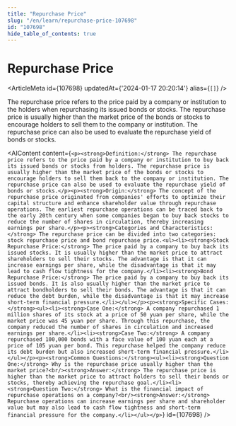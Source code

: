 ```yaml
---
title: "Repurchase Price"
slug: "/en/learn/repurchase-price-107698"
id: "107698"
hide_table_of_contents: true
---
```



# Repurchase Price

<ArticleMeta id={107698} updatedAt={'2024-01-17 20:20:14'} alias={`[]`} />
<div className='border-solid border-b border-t-0 my-4 border-[var(--ifm-color-gray-300)]' />

The repurchase price refers to the price paid by a company or institution to the holders when repurchasing its issued bonds or stocks. The repurchase price is usually higher than the market price of the bonds or stocks to encourage holders to sell them to the company or institution. The repurchase price can also be used to evaluate the repurchase yield of bonds or stocks.

<AIContent content={`<p><strong>Definition:</strong> The repurchase price refers to the price paid by a company or institution to buy back its issued bonds or stocks from holders. The repurchase price is usually higher than the market price of the bonds or stocks to encourage holders to sell them back to the company or institution. The repurchase price can also be used to evaluate the repurchase yield of bonds or stocks.</p><p><strong>Origin:</strong> The concept of the repurchase price originated from companies' efforts to optimize their capital structure and enhance shareholder value through repurchase operations. The earliest repurchase operations can be traced back to the early 20th century when some companies began to buy back stocks to reduce the number of shares in circulation, thereby increasing earnings per share.</p><p><strong>Categories and Characteristics:</strong> The repurchase price can be divided into two categories: stock repurchase price and bond repurchase price.<ul><li><strong>Stock Repurchase Price:</strong> The price paid by a company to buy back its issued stocks. It is usually higher than the market price to attract shareholders to sell their stocks. The advantage is that it can increase earnings per share, while the disadvantage is that it may lead to cash flow tightness for the company.</li><li><strong>Bond Repurchase Price:</strong> The price paid by a company to buy back its issued bonds. It is also usually higher than the market price to attract bondholders to sell their bonds. The advantage is that it can reduce the debt burden, while the disadvantage is that it may increase short-term financial pressure.</li></ul></p><p><strong>Specific Cases:</strong><ul><li><strong>Case One:</strong> A company repurchased 1 million shares of its stock at a price of 50 yuan per share, while the market price was 45 yuan per share. Through this repurchase, the company reduced the number of shares in circulation and increased earnings per share.</li><li><strong>Case Two:</strong> A company repurchased 100,000 bonds with a face value of 100 yuan each at a price of 105 yuan per bond. This repurchase helped the company reduce its debt burden but also increased short-term financial pressure.</li></ul></p><p><strong>Common Questions:</strong><ul><li><strong>Question One:</strong> Why is the repurchase price usually higher than the market price?<br/><strong>Answer:</strong> The repurchase price is higher than the market price to attract holders to sell their bonds or stocks, thereby achieving the repurchase goal.</li><li><strong>Question Two:</strong> What is the financial impact of repurchase operations on a company?<br/><strong>Answer:</strong> Repurchase operations can increase earnings per share and shareholder value but may also lead to cash flow tightness and short-term financial pressure for the company.</li></ul></p>`} id={107698} />
